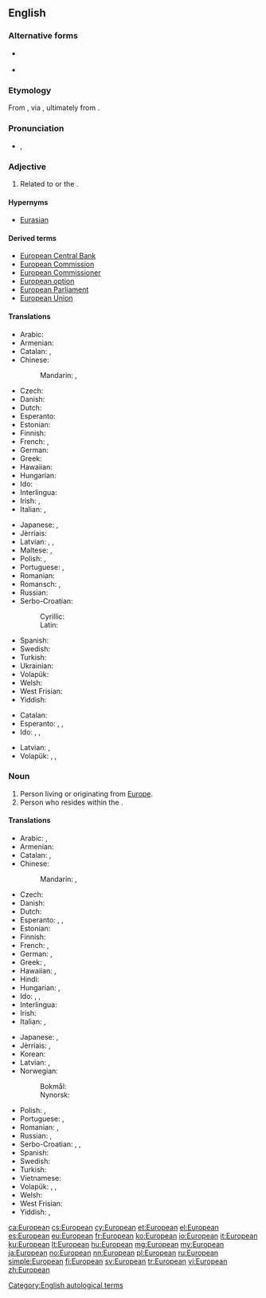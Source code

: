 ==English==
{{wikipedia}}

===Alternative forms===
* {{l|en|Europaean}} {{qualifier|archaic}}
* {{l|en|Europæan}} {{qualifier|archaic}}

===Etymology===
From {{etyl|fr|en}} {{term|Européen|lang=fr}}, via {{etyl|la|en}} {{term|europaeus|lang=la}}, ultimately from {{etyl|grc|en}} {{term|sc=polytonic|Ευρωπαίος||tr=Europaios|European|lang=grc}}.

===Pronunciation===
* {{IPA|/ˌjʊəɹ.əˈpiː.ən/}}, {{X-SAMPA|/%jU@r.@"pi:.@n/}}

===Adjective===
{{en-adj}}

# Related to {{l|en|Europe}} or the {{l|en|European Union}}.

====Hypernyms====
* [[Eurasian]]

====Derived terms====
* [[European Central Bank]]
* [[European Commission]]
* [[European Commissioner]]
* [[European option]]
* [[European Parliament]]
* [[European Union]]

====Translations====
{{trans-top|related to Europe or the European Union}}
* Arabic: {{t|ar|أوروبي|tr='uruubiy|sc=Arab}}
* Armenian: {{t|hy|եվրոպական|tr=evropakan|sc=Armn}}
* Catalan: {{t+|ca|europeu|m}}, {{t+|ca|europea|f}}
* Chinese:
*: Mandarin: {{t|cmn|歐洲|alt=歐洲的|sc=Hani}},  {{t+|cmn|欧洲|alt=欧洲的|tr=Ōuzhōu-de|sc=Hani}}
* Czech: {{t+|cs|evropský|m}}
* Danish: {{t|da|europæisk}}
* Dutch: {{t+|nl|Europees}}
* Esperanto: {{t|eo|eŭropa}}
* Estonian: {{t|et|euroopa}}
* Finnish: {{t+|fi|eurooppalainen}}
* French: {{t+|fr|européen|m}}, {{t+|fr|européenne|f}}
* German: {{t+|de|europäisch}}
* Greek: {{t+|el|ευρωπαϊκός|m|tr=evropaïkós|sc=Grek}}
* Hawaiian: {{t|haw|ʻEulopa}}
* Hungarian: {{t+|hu|európai}}
* Ido: {{t+|io|Europala}}
* Interlingua: {{t|ia|europee}}
* Irish: {{t|ga|Eorpach}}, {{t|ga|Eorpa|alt=na hEorpa}}
* Italian: {{t+|it|europeo|m}}, {{t+|it|europea|f}}
{{trans-mid}}
* Japanese: {{t+|ja|ヨーロッパ|alt=ヨーロッパの|tr=Yōroppa no}}, {{t+|ja|欧州|alt=欧州の|tr=Ōshū no}}
* Jèrriais: {{t|roa-jer|Ûropéen}}
* Latvian: {{t|lv|Eiropas}}, {{t|lv|eiropiešu}}, {{t|lv|eiropeisks}}
* Maltese: {{t|mt|ewropew|m}}, {{t|mt|ewropea|f}}
* Polish: {{t+|pl|europejski|m}}, {{t|pl|europejska|f}}
* Portuguese: {{t+|pt|europeu|m}}, {{t+|pt|europeia|f}}
* Romanian: {{t|ro|european}}
* Romansch: {{t|rm|europeic|m}}, {{t|rm|europeica|f}}
* Russian: {{t+|ru|европейский|tr=jevropéjskij|sc=Cyrl}}
* Serbo-Croatian:
*: Cyrillic: {{t|sh|ѐуропскӣ|sc=Cyrl}}
*: Latin: {{t|sh|èuropskī}}
* Spanish: {{t+|es|europeo}}
* Swedish: {{t+|sv|europeisk}}
* Turkish: {{t+|tr|Avrupalı}}
* Ukrainian: {{t+|uk|європейський|tr=jevropéjs'kyj|sc=Cyrl}}
* Volapük: {{t+|vo|Yuropik}}
* Welsh: {{t+|cy|Ewropeaidd}}
* West Frisian: {{t|fy|Europeesk}}
* Yiddish: {{t|yi|אייראָפּעיש|tr=eyropeyish|sc=Hebr}}
{{trans-bottom}}

{{trans-top|related to a European or Europeans}}
* Catalan: {{t+|ca|europeu}}
* Esperanto: {{qualifier|♂♀}} {{t|eo|eŭropana}}, {{qualifier|♂}} {{t|eo|vireŭropana}}, {{qualifier|♀}} {{t|eo|eŭropanina}}
* Ido: {{qualifier|♂♀}} {{t+|io|Europana}}, {{qualifier|♂♀}} {{t|io|Europanula}}, {{qualifier|♀}} {{t|io|Europanina}}
{{trans-mid}}
* Latvian: {{t|lv|eiropiešu}}, {{t|lv|eiropeisks}}
* Volapük: {{qualifier|♂♀}} {{t|vo|Yuropanik}}, {{qualifier|♂}} {{t|vo|hi-Yuropanik}}, {{qualifier|♀}} {{t|vo|ji-Yuropanik}} 
{{trans-bottom}}

===Noun===
{{en-noun}}

# Person living or originating from [[Europe]].
# Person who resides within the {{l|en|European Union}}.

====Translations====
{{trans-top|person}}
* Arabic: {{t|ar|أوروبي|m|tr='uruubiy|sc=Arab}},  {{t|ar|أوروبية|f|tr='urubíyya|sc=Arab}}
* Armenian: {{t|hy|եվրոպացի|tr=evropac'i|sc=Armn}}
* Catalan: {{t+|ca|europeu|m}}, {{t+|ca|europea|f}}
* Chinese:
*: Mandarin: {{t+|cmn|歐洲人|sc=Hani}},  {{t|cmn|欧洲人|tr=Ōuzhōu-rén|sc=Hani}}
* Czech: {{t+|cs|Evropan|m}}
* Danish: {{t|da|europæer|c}}
* Dutch: {{t+|nl|Europeaan}}
* Esperanto: {{qualifier|♂♀}} {{t|eo|eŭropano}}, {{qualifier|♂}} {{t|eo|vireŭropano}}, {{qualifier|♀}} {{t|eo|eŭropanino}}
* Estonian: {{t+|et|eurooplane}}
* Finnish: {{t+|fi|eurooppalainen}}
* French: {{t+|fr|Européen|m}}, {{t+|fr|Européenne|f}}
* German: {{t+|de|Europäer|m}}, {{t+|de|Europäerin|f}}
* Greek: {{t+|el|Ευρωπαίος|m|tr=Evropaíos|sc=Grek}}, {{t+|el|Ευρωπαία|f|tr=Evropaía|sc=Grek}}
* Hawaiian: {{t|haw|ʻEulopa}}, {{t|haw|haole}}
* Hindi: {{t|hi|युरोपियन|tr=yuropiyan|sc=Deva}}
* Hungarian: {{t+|hu|európai}}, {{t|hu|européer}}
* Ido:  {{qualifier|♂♀}} {{t+|io|Europano}}, {{qualifier|♂}} {{t|io|Europanulo}}, {{qualifier|♀}} {{t|io|Europanino}}
* Interlingua: {{t|ia|europeo}}
* Irish: {{t|ga|Eorpach|m}}
* Italian: {{t+|it|europeo|m}}, {{t+|it|europea|f}}
{{trans-mid}}
* Japanese: {{t|ja|ヨーロッパ人|tr=Yōroppa-jin}},  {{t|ja|欧州人|tr=おうしゅうじん, Ōshū-jin}}
* Jèrriais: {{t|roa-jer|Ûropéen|m}}, {{t|roa-jer|Ûropéenne}}
* Korean: {{t|ko|유럽 사람|tr=Yureop saram|sc=Hang}}
* Latvian: {{t|lv|eiropietis|m}}, {{t|lv|eiropiete|f}}
* Norwegian: 
*: Bokmål: {{t+|nb|europeer|m}}
*: Nynorsk: {{t+|nn|europear|m}}
* Polish: {{t+|pl|Europejczyk|m}}, {{t+|pl|Europejka|f}}
* Portuguese: {{t+|pt|europeu|m}}, {{t+|pt|europeia|f}}
* Romanian: {{t|ro|european|m}}, {{t|ro|europeană|f}}
* Russian: {{t+|ru|европеец|m|tr=jevropéjec|sc=Cyrl}}, {{t+|ru|европейка|f|tr=jevropéjka|sc=Cyrl}}
* Serbo-Croatian: {{t|sh|Európljanin|m}}, {{t|sh|Európljānka|f}}, {{t|sh|Européjac|m}}
* Spanish: {{t+|es|europeo}}
* Swedish: {{t+|sv|europé|c}}
* Turkish: {{t+|tr|Avrupalı}}
* Vietnamese: {{t|vi|người Châu Âu}}
* Volapük: {{qualifier|♂♀}} {{t+|vo|Yuropan}}, {{qualifier|♂}} {{t|vo|hi-Yuropan}}, {{qualifier|♀}} {{t|vo|ji-Yuropan}} 
* Welsh: {{t|cy|Ewropead}}
* West Frisian: {{t|fy|Europeaan}}
* Yiddish: {{t|yi|אייראָפּעער|m|tr=eyropeyer|sc=Hebr}}, {{t|yi|אייראָפּעערין|f|tr=eyropeyerin|sc=Hebr}}
{{trans-bottom}}

[[Category:English autological terms]]

[[ca:European]]
[[cs:European]]
[[cy:European]]
[[et:European]]
[[el:European]]
[[es:European]]
[[eu:European]]
[[fr:European]]
[[ko:European]]
[[io:European]]
[[it:European]]
[[ku:European]]
[[lt:European]]
[[hu:European]]
[[mg:European]]
[[my:European]]
[[ja:European]]
[[no:European]]
[[nn:European]]
[[pl:European]]
[[ru:European]]
[[simple:European]]
[[fi:European]]
[[sv:European]]
[[tr:European]]
[[vi:European]]
[[zh:European]]